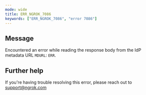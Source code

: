 ```yaml
---
mode: wide
title: ERR_NGROK_7086
keywords: ["ERR_NGROK_7086", "error 7086"]
---
```


## Message

Encountered an error while reading the response body from the IdP metadata URL `MDURL`: `ERR`.

## Further help

If you're having trouble resolving this error, please reach out to [support@ngrok.com](mailto:support@ngrok.com?subject=Help%20with%20ERR_NGROK_7086)
